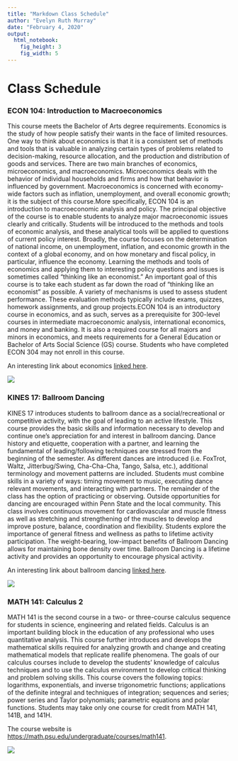 ```yaml
---
title: "Markdown Class Schedule"
author: "Evelyn Ruth Murray"
date: "February 4, 2020"
output: 
  html_notebook:
    fig_height: 3
    fig_width: 5
---
```


# Class Schedule

### ECON 104: Introduction to Macroeconomics

This course meets the Bachelor of Arts degree requirements. Economics is the study of how people satisfy their wants in the face of limited resources. One way to think about economics is that it is a consistent set of methods and tools that is valuable in analyzing certain types of problems related to decision-making, resource allocation, and the production and distribution of goods and services. There are two main branches of economics, microeconomics, and macroeconomics. Microeconomics deals with the behavior of individual households and firms and how that behavior is influenced by government. Macroeconomics is concerned with economy-wide factors such as inflation, unemployment, and overall economic growth; it is the subject of this course.More specifically, ECON 104 is an introduction to macroeconomic analysis and policy. The principal objective of the course is to enable students to analyze major macroeconomic issues clearly and critically. Students will be introduced to the methods and tools of economic analysis, and these analytical tools will be applied to questions of current policy interest. Broadly, the course focuses on the determination of national income, on unemployment, inflation, and economic growth in the context of a global economy, and on how monetary and fiscal policy, in particular, influence the economy. Learning the methods and tools of economics and applying them to interesting policy questions and issues is sometimes called "thinking like an economist." An important goal of this course is to take each student as far down the road of "thinking like an economist" as possible. A variety of mechanisms is used to assess student performance. These evaluation methods typically include exams, quizzes, homework assignments, and group projects.ECON 104 is an introductory course in economics, and as such, serves as a prerequisite for 300-level courses in intermediate macroeconomic analysis, international economics, and money and banking. It is also a required course for all majors and minors in economics, and meets requirements for a General Education or Bachelor of Arts Social Science (GS) course. Students who have completed ECON 304 may not enroll in this course.

An interesting link about economics [linked here](https://www.khanacademy.org/economics-finance-domain/macroeconomics).


![](https://d2cax41o7ahm5l.cloudfront.net/cs/trackimages/health-economics-and-macroeconomics-4-min.jpg)

### KINES 17: Ballroom Dancing

KINES 17 introduces students to ballroom dance as a social/recreational or competitive activity, with the goal of leading to an active lifestyle. This course provides the basic skills and information necessary to develop and continue one's appreciation for and interest in ballroom dancing. Dance history and etiquette, cooperation with a partner, and learning the fundamental of leading/following techniques are stressed from the beginning of the semester. As different dances are introduced (i.e. FoxTrot, Waltz, Jitterbug/Swing, Cha-Cha-Cha, Tango, Salsa, etc.), additional terminology and movement patterns are included. Students must combine skills in a variety of ways: timing movement to music, executing dance relevant movements, and interacting with partners. The remainder of the class has the option of practicing or observing. Outside opportunities for dancing are encouraged within Penn State and the local community. This class involves continuous movement for cardiovascular and muscle fitness as well as stretching and strengthening of the muscles to develop and improve posture, balance, coordination and flexibility. Students explore the importance of general fitness and wellness as paths to lifetime activity participation. The weight-bearing, low-impact benefits of Ballroom Dancing allows for maintaining bone density over time. Ballroom Dancing is a lifetime activity and provides an opportunity to encourage physical activity.

An interesting link about ballroom dancing [linked here](https://www.liveabout.com/ballroom-dances-basics-1007205).


![](https://d2779tscntxxsw.cloudfront.net/59355fc03c52a.jpeg?width=1200&quality=80)



### MATH 141: Calculus 2

MATH 141 is the second course in a two- or three-course calculus sequence for students in science, engineering and related fields. Calculus is an important building block in the education of any professional who uses quantitative analysis. This course further introduces and develops the mathematical skills required for analyzing growth and change and creating mathematical models that replicate reallife phenomena. The goals of our calculus courses include to develop the students' knowledge of calculus techniques and to use the calculus environment to develop critical thinking and problem solving skills. This course covers the following topics: logarithms, exponentials, and inverse trigonometric functions; applications of the definite integral and techniques of integration; sequences and series; power series and Taylor polynomials; parametric equations and polar functions. Students may take only one course for credit from MATH 141, 141B, and 141H.


The course website is <https://math.psu.edu/undergraduate/courses/math141>.  



![](https://s2.studylib.net/store/data/014895210_1-65653424ae69d3f03150ffa8562256f5.png)



